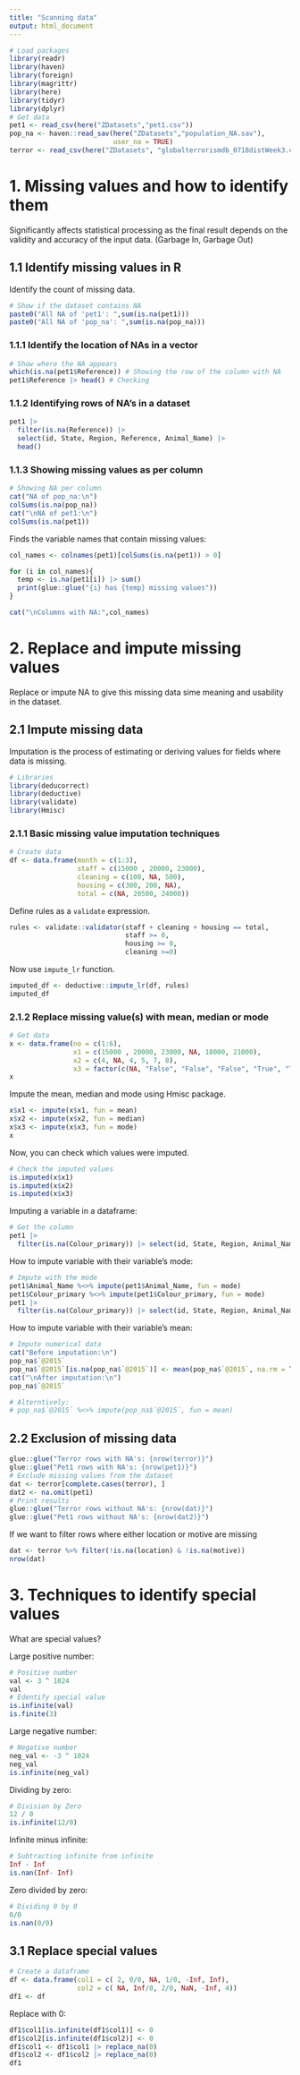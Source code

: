 ```yaml
---
title: "Scanning data"
output: html_document
---
```


```r
# Load packages
library(readr)
library(haven)
library(foreign)
library(magrittr)
library(here)
library(tidyr)
library(dplyr)
# Get data
pet1 <- read_csv(here("ZDatasets","pet1.csv"))
pop_na <- haven::read_sav(here("ZDatasets","population_NA.sav"),
                          user_na = TRUE)
terror <- read_csv(here("ZDatasets", "globalterrorismdb_0718distWeek3.csv"))
```


# 1. Missing values and how to identify them

Significantly affects statistical processing as the final result depends on the validity and accuracy of the input data. (Garbage In, Garbage Out)

## 1.1 Identify missing values in R

Identify the count of missing data.

```r
# Show if the dataset contains NA
paste0("All NA of 'pet1': ",sum(is.na(pet1)))
paste0("All NA of 'pop_na': ",sum(is.na(pop_na)))
```

### 1.1.1 Identify the location of NAs in a vector

```r
# Show where the NA appears
which(is.na(pet1$Reference)) # Showing the row of the column with NA
pet1$Reference |> head() # Checking 
```

### 1.1.2 Identifying rows of NA's in a dataset

```r
pet1 |> 
  filter(is.na(Reference)) |> 
  select(id, State, Region, Reference, Animal_Name) |> 
  head()
```

### 1.1.3 Showing missing values as per column

```r
# Showing NA per column
cat("NA of pop_na:\n")
colSums(is.na(pop_na))
cat("\nNA of pet1:\n") 
colSums(is.na(pet1))
```

Finds the variable names that contain missing values:

```r
col_names <- colnames(pet1)[colSums(is.na(pet1)) > 0]

for (i in col_names){
  temp <- is.na(pet1[i]) |> sum()
  print(glue::glue("{i} has {temp} missing values"))
}

cat("\nColumns with NA:",col_names)
```


# 2. Replace and impute missing values

Replace or impute NA to give this missing data sime meaning and usability in the dataset.

## 2.1 Impute missing data

Imputation is the process of estimating or deriving values for fields where data is missing.

```r
# Libraries
library(deducorrect)
library(deductive)
library(validate)
library(Hmisc)
```

### 2.1.1 Basic missing value imputation techniques

```r
# Create data
df <- data.frame(month = c(1:3),
                 staff = c(15000 , 20000, 23000), 
                 cleaning = c(100, NA, 500), 
                 housing = c(300, 200, NA),
                 total = c(NA, 20500, 24000))
```

Define rules as a `validate` expression.

```r
rules <- validate::validator(staff + cleaning + housing == total,
                             staff >= 0,
                             housing >= 0,
                             cleaning >=0)
```

Now use `impute_lr` function.

```r
imputed_df <- deductive::impute_lr(df, rules)
imputed_df
```

### 2.1.2 Replace missing value(s) with mean, median or mode

```r
# Get data
x <- data.frame(no = c(1:6),
                x1 = c(15000 , 20000, 23000, NA, 18000, 21000), 
                x2 = c(4, NA, 4, 5, 7, 8),
                x3 = factor(c(NA, "False", "False", "False", "True", "True")))
x
```

Impute the mean, median and mode using Hmisc package.

```r
x$x1 <- impute(x$x1, fun = mean)
x$x2 <- impute(x$x2, fun = median)
x$x3 <- impute(x$x3, fun = mode)
x
```

Now, you can check which values were imputed.

```r
# Check the imputed values
is.imputed(x$x1)
is.imputed(x$x2)
is.imputed(x$x3)
```

Imputing a variable in a dataframe:

```r
# Get the column
pet1 |> 
  filter(is.na(Colour_primary)) |> select(id, State, Region, Animal_Name, Colour_primary)
```

How to impute variable with their variable's mode:

```r
# Impute with the mode
pet1$Animal_Name %<>% impute(pet1$Animal_Name, fun = mode)
pet1$Colour_primary %<>% impute(pet1$Colour_primary, fun = mode)
pet1 |> 
  filter(is.na(Colour_primary)) |> select(id, State, Region, Animal_Name, Colour_primary)
```

How to impute variable with their variable's mean:

```r
# Impute numerical data
cat("Before imputation:\n")
pop_na$`@2015`
pop_na$`@2015`[is.na(pop_na$`@2015`)] <- mean(pop_na$`@2015`, na.rm = TRUE)
cat("\nAfter imputation:\n")
pop_na$`@2015`

# Alterntively:
# pop_na$`@2015` %<>% impute(pop_na$`@2015`, fun = mean)
```

## 2.2 Exclusion of missing data

```r
glue::glue("Terror rows with NA's: {nrow(terror)}")
glue::glue("Pet1 rows with NA's: {nrow(pet1)}")
# Exclude missing values from the dataset
dat <- terror[complete.cases(terror), ]
dat2 <- na.omit(pet1)
# Print results
glue::glue("Terror rows without NA's: {nrow(dat)}")
glue::glue("Pet1 rows without NA's: {nrow(dat2)}")
```

If we want to filter rows where either location or motive are missing

```r
dat <- terror %>% filter(!is.na(location) & !is.na(motive))
nrow(dat)
```

# 3. Techniques to identify special values

What are special values?

Large positive number: 
```r
# Positive number
val <- 3 ^ 1024
val
# Edentify special value
is.infinite(val)
is.finite(3)
```

Large negative number: 
```r
# Negative number
neg_val <- -3 ^ 1024
neg_val
is.infinite(neg_val)
```

Dividing by zero: 
```r
# Division by Zero
12 / 0
is.infinite(12/0)
```

Infinite minus infinite: 
```r
# Subtracting infinite from infinite 
Inf - Inf
is.nan(Inf- Inf)
```

Zero divided by zero: 
```r
# Dividing 0 by 0
0/0
is.nan(0/0)
```

## 3.1 Replace special values

```r
# Create a dataframe
df <- data.frame(col1 = c( 2, 0/0, NA, 1/0, -Inf, Inf),
                 col2 = c( NA, Inf/0, 2/0, NaN, -Inf, 4))
df1 <- df
```

Replace with 0:

```r
df1$col1[is.infinite(df1$col1)] <- 0
df1$col2[is.infinite(df1$col2)] <- 0
df1$col1 <- df1$col1 |> replace_na(0)
df1$col2 <- df1$col2 |> replace_na(0)
df1
```











